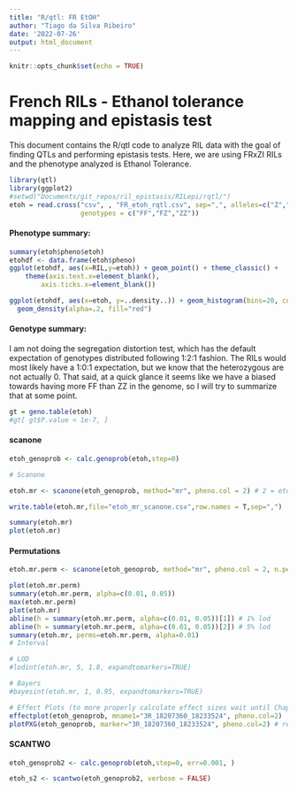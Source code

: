 ```yaml
---
title: "R/qtl: FR EtOH"
author: "Tiago da Silva Ribeiro"
date: '2022-07-26'
output: html_document
---
```


```r
knitr::opts_chunk$set(echo = TRUE)

```

# French RILs - Ethanol tolerance mapping and epistasis test

This document contains the R/qtl code to analyze RIL data with the goal of finding QTLs and performing epistasis tests. Here, we are using FRxZI RILs and the phenotype analyzed is Ethanol Tolerance.

```r
library(qtl)
library(ggplot2)
#setwd("Documents/git_repos/ril_epistasis/RILepi/rqtl/")
etoh = read.cross("csv", , "FR_etoh_rqtl.csv", sep=",", alleles=c("Z","F"), 
                  genotypes = c("FF","FZ","ZZ"))
```

#### Phenotype summary:
```r
summary(etoh$pheno$etoh)
etohdf <- data.frame(etoh$pheno)
ggplot(etohdf, aes(x=RIL,y=etoh)) + geom_point() + theme_classic() + 
    theme(axis.text.x=element_blank(),
        axis.ticks.x=element_blank())

ggplot(etohdf, aes(x=etoh, y=..density..)) + geom_histogram(bins=20, colour="black", fill="light gray") + theme_classic() +
  geom_density(alpha=.2, fill="red") 
```

#### Genotype summary:
I am not doing the segregation distortion test, which has the default expectation of genotypes distributed following 1:2:1 fashion. The RILs would most likely have a 1:0:1 expectation, but we know that the heterozygous are not actually 0. That said, at a quick glance it seems like we have a biased towards having more FF than ZZ in the genome, so I will try to summarize that at some point.
```r
gt = geno.table(etoh)
#gt[ gt$P.value < 1e-7, ]
```

#### scanone
```r

etoh_genoprob <- calc.genoprob(etoh,step=0)

# Scanone

etoh.mr <- scanone(etoh_genoprob, method="mr", pheno.col = 2) # 2 = etoh

write.table(etoh.mr,file="etoh_mr_scanone.csv",row.names = T,sep=",")

summary(etoh.mr)
plot(etoh.mr)
```
#### Permutations
```r
etoh.mr.perm <- scanone(etoh_genoprob, method="mr", pheno.col = 2, n.perm=10)
```

```r

plot(etoh.mr.perm)
summary(etoh.mr.perm, alpha=c(0.01, 0.05))
max(etoh.mr.perm)
plot(etoh.mr)
abline(h = summary(etoh.mr.perm, alpha=c(0.01, 0.05))[1]) # 1% lod
abline(h = summary(etoh.mr.perm, alpha=c(0.01, 0.05))[2]) # 5% lod
summary(etoh.mr, perms=etoh.mr.perm, alpha=0.01)
# Interval

# LOD
#lodint(etoh.mr, 5, 1.8, expandtomarkers=TRUE)

# Bayers
#bayesint(etoh.mr, 1, 0.95, expandtomarkers=TRUE)
```

```r
# Effect Plots (to more properly calculate effect sizes wait until Chap 9, Multiple QTL, function fitqtl)
effectplot(etoh_genoprob, mname1="3R_18207360_18233524", pheno.col=2)
plotPXG(etoh_genoprob, marker="3R_18207360_18233524", pheno.col=2) # red dots = missing data (none here)

```

#### SCANTWO
```r
etoh_genoprob2 <- calc.genoprob(etoh,step=0, err=0.001, )

etoh_s2 <- scantwo(etoh_genoprob2, verbose = FALSE)
```